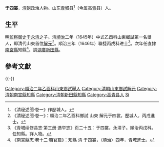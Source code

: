{{noteta
|T=zh-hans:于四裳;zh-hk:于四裳;zh-tw:于四裳;
|1=zh-hans:于四裳;zh-hk:于四裳;zh-tw:于四裳;
|2=zh-hans:于永清;zh-hk:于永清;zh-tw:于永清;
}}
'''于四裳'''，[[清朝|清朝]]政治人物。山东[[青城县|青城县]]<ref>《清秘述聞·卷一》作歷城人。</ref>（今属[[高青县|高青县]]）人。

==生平==
明[[監察御史|監察御史]][[于永清|于永清]]之子。清[[順治|順治]]二年（1645年）中式乙酉科山東鄉試第一名舉人，即清代山東首位[[解元|解元]]<ref>《清秘述聞·卷一》：順治二年乙酉科鄉試 山東 解元于四裳，歷城人，丙戌進士。</ref>。順治三年（1646年）聯捷丙戌科进士<ref name="xianzhi">《青城续修县志·第三册·选举志》页二十五：于四裳，永清子。順治丙戌科。任知縣。詳人物。</ref>。次年任直隸[[南宮縣|南宮縣]]知縣<ref>《南宮縣志·卷十二·職官篇》：知縣 清 于四裳，（順治）四年，青城進士。</ref>。調[[湖廣|湖廣]][[新田縣|新田縣]]。

==參考文獻==
{{reflist}}

{{-}}
{{start box}}
{{s-off}}
{{succession box|[[裴繡|裴繡]]|[[沈秉公|沈秉公]]|[[直隸|直隸]][[正定府|正定府]][[南宮縣|南宮縣]][[知縣|知縣]]（[[南宮縣知縣列表|列表]]）|<small>順治四年（1647年）上任</small>}}
{{end box}}
{{順治三年丙戌科殿試金榜}}
{{DEFAULTSORT:Yu于}}
[[Category:順治二年乙酉科山東鄉試舉人|Category:順治二年乙酉科山東鄉試舉人]]
[[Category:清朝山東鄉試解元|Category:清朝山東鄉試解元]]
[[Category:清朝南宮縣知縣|Category:清朝南宮縣知縣]]
[[Category:清朝新田縣知縣|Category:清朝新田縣知縣]]
[[Category:高青县人|Category:高青县人]]
[[Category:于姓|Si]]